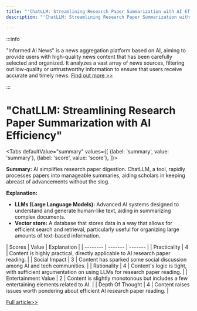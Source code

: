 ```yaml
---
title: "'ChatLLM: Streamlining Research Paper Summarization with AI Efficiency'"
description: "'ChatLLM: Streamlining Research Paper Summarization with AI Efficiency'"

---
```



:::info

"Informed AI News" is a news aggregation platform based on AI, aiming to provide users with high-quality news content that has been carefully selected and organized. It analyzes a vast array of news sources, filtering out low-quality or untrustworthy information to ensure that users receive accurate and timely news.  [Find out more >>](/)

:::

# "ChatLLM: Streamlining Research Paper Summarization with AI Efficiency"


<Tabs
	defaultValue="summary"
	values={[
	{label: 'summary', value: 'summary'},
	{label: 'score', value: 'score'},
]}>
<TabItem value="summary">


**Summary:**
AI simplifies research paper digestion. ChatLLM, a tool, rapidly processes papers into manageable summaries, aiding scholars in keeping abreast of advancements without the slog.

**Explanation:**
- **LLMs (Large Language Models):** Advanced AI systems designed to understand and generate human-like text, aiding in summarizing complex documents.
- **Vector store:** A database that stores data in a way that allows for efficient search and retrieval, particularly useful for organizing large amounts of text-based information.
</TabItem>
<TabItem value="score">
	| Scores     | Value   | Explanation |
	| -------- | ------- | ------- |
	| Practicality  | 4    | Content is highly practical, directly applicable to AI research paper reading.    |
	| Social Impact | 3     | Content has sparked some social discussion among AI and tech communities.    |
	| Rationality    | 4    | Content's logic is tight, with sufficient argumentation on using LLMs for research paper reading.    |
	| Entertainment Value    | 2    | Content is slightly monotonous but includes a few entertaining elements related to AI.    |
	| Depth Of Thought    | 4    | Content raises issues worth pondering about efficient AI research paper reading.    |
</TabItem>
</Tabs>

[Full article>>](https://x.com/bindureddy/status/1801977720911560944)
